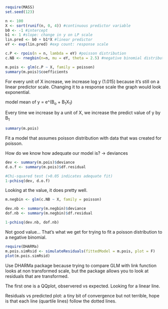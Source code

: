 ```r
require(MASS)
set.seed(123)

n <- 100
X <- sort(runif(n, 0, 4)) #continuous predictor variable
b0 <- -1 #intercept
b1 <- 1 #slope: change in y on LP scale
lin.pred <- b0 + b1*X #linear predictor
eY <- exp(lin.pred) #exp count: response scale

c.P <- rpois(n = n, lambda = eY) #poisson distribution
c.NB <- rnegbin(n=n, mu = eY, theta = 2.5) #negative binomial distribution

m.pois <- glm(c.P ~ X, family = poisson)
summary(m.pois)$coefficients
```

For every unit of X increase, we increase log y (1.015) because it's still on a linear predictor scale. Changing it to a response scale the graph would look exponential.

model mean of y = e\^(B~o~ + B~1~X~1~)

Every time we increase by a unit of X, we increase the predict value of y by B~1~

```r
summary(m.pois)
```

Fit a model that assumes poisson distribution with data that was created for poisson. 

How do we know how adequate our model is? -> deviances

```r
dev <- summary(m.pois)$deviance
d.o.f <- summary(m.pois)$df.residual

#Chi-squared test (>0.05 indicates adequate fit)
1-pchisq(dev, d.o.f)
```
Looking at the value, it does pretty well. 

```r
m.negbin <- glm(c.NB ~ X, family = poisson)

dev.nb <- summary(m.negbin)$deviance
dof.nb <- summary(m.negbin)$df.residual

1-pchisq(dev.nb, dof.nb)
```

Not good value... That's what we get for trying to fit a poisson distribution to a negative binomial. 

```r
require(DHARMa)
m.pois.simRsid <- simulateResiduals(fittedModel = m.pois, plot = F)
plot(m.pois.simRsid)
```

Use DHARMa package because trying to compare GLM with link function looks at non transformed scale, but the package allows you to look at residuals that are transformed. 

The first one is a QQplot, observered vs expected. Looking for a linear line. 

Residuals vs predicted plot: a tiny bit of convergence but not terrible, hope is that each line (quartile lines) follow the dotted lines. 